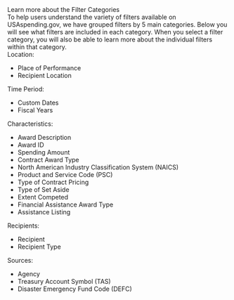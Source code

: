 
<div className="collapsible-sidebar--dsm-wrapper--text-header">Learn more about the Filter Categories</div>
<div className="collapsible-sidebar--dsm-wrapper--text-section"> 
    To help users understand the variety of filters available on USAspending.gov, 
    we have grouped filters by 5 main categories. Below you will see what filters are included in each category. 
    When you select a filter category, you will also be able to learn more about the individual filters within that category. 
</div>

<div className="collapsible-sidebar--dsm-wrapper--text-header">Location:</div>
<div className="collapsible-sidebar--dsm-wrapper--text-section"> 
    <ul>
        <li>Place of Performance</li>
        <li>Recipient Location</li>
    </ul> 
</div>

<div className="collapsible-sidebar--dsm-wrapper--text-header">Time Period:</div>
<div className="collapsible-sidebar--dsm-wrapper--text-section"> 
    <ul>
        <li>Custom Dates</li>
        <li>Fiscal Years</li>
    </ul> 
</div>

<div className="collapsible-sidebar--dsm-wrapper--text-header">Characteristics:</div>
<div className="collapsible-sidebar--dsm-wrapper--text-section"> 
    <ul>
        <li>Award Description</li>
        <li>Award ID</li>
        <li>Spending Amount</li>
        <li>Contract Award Type</li>
        <li>North American Industry Classification System (NAICS)</li>
        <li>Product and Service Code (PSC)</li>
        <li>Type of Contract Pricing</li>
        <li>Type of Set Aside</li>
        <li>Extent Competed</li>
        <li>Financial Assistance Award Type</li>
        <li>Assistance Listing</li>
    </ul> 
</div>

<div className="collapsible-sidebar--dsm-wrapper--text-header">Recipients:</div>
<div className="collapsible-sidebar--dsm-wrapper--text-section"> 
    <ul>
        <li>Recipient</li>
        <li>Recipient Type</li>
    </ul> 
</div>

<div className="collapsible-sidebar--dsm-wrapper--text-header">Sources:</div>
<div className="collapsible-sidebar--dsm-wrapper--text-section"> 
    <ul>
        <li>Agency</li>
        <li>Treasury Account Symbol (TAS)</li>
        <li>Disaster Emergency Fund Code (DEFC)</li>
    </ul> 
</div>

<FilterModalLink />


